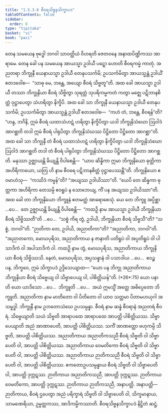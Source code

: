 ```yaml
---
title: "1.5.3.6 စီဝရသိဗ္ဗနသိက္ခာပဒ"
tableOfContents: false
sidebar:
  order: 6
type: "tipitaka"
basket: "vi"
book: "paci"
---
```



<DynamicBreadcrumb />

<Division number="175" book="paci" e="ch" v="2" p="85">

<Paragraph number="575" book="paci">
တေန သမယေန ဗုဒ္ဓေါ ဘဂဝါ သာဝတ္ထိယံ ဝိဟရတိ ဇေတဝနေ အနာထပိဏ္ဍိကဿ အာရာမေ. တေန ခေါ ပန သမယေန အာယသ္မာ ဥဒါယီ ပဋ္ဋော ဟောတိ စီဝရကမ္မံ ကာတုံ. အညတရာ ဘိက္ခုနီ ယေနာယသ္မာ ဥဒါယီ တေနုပသင်္ကမိ; ဥပသင်္ကမိတွာ အာယသ္မန္တံ ဥဒါယိံ ဧတဒဝေါစ—  “သာဓု မေ, ဘန္တေ, အယျော စီဝရံ သိဗ္ဗတူ”တိ. အထ ခေါ အာယသ္မာ ဥဒါယီ တဿာ ဘိက္ခုနိယာ စီဝရံ သိဗ္ဗိတွာ သုရတ္တံ သုပရိကမ္မကတံ ကတွာ မဇ္ဈေ ပဋိဘာနစိတ္တံ ဝုဋ္ဌာပေတွာ သံဟရိတွာ နိက္ခိပိ. အထ ခေါ သာ ဘိက္ခုနီ ယေနာယသ္မာ ဥဒါယီ တေနုပသင်္ကမိ; ဥပသင်္ကမိတွာ အာယသ္မန္တံ ဥဒါယိံ ဧတဒဝေါစ—  “ကဟံ တံ, ဘန္တေ, စီဝရန်”တိ? “ဟန္ဒ, ဘဂိနိ, ဣမံ စီဝရံ ယထာသံဟဋံ ဟရိတွာ နိက္ခိပိတွာ ယဒါ ဘိက္ခုနိသံဃော ဩဝါဒံ အာဂစ္ဆတိ တဒါ ဣမံ စီဝရံ ပါရုပိတွာ ဘိက္ခုနိသံဃဿ ပိဋ္ဌိတော ပိဋ္ဌိတော အာဂစ္ဆာ”တိ. အထ ခေါ သာ ဘိက္ခုနီ တံ စီဝရံ ယထာသံဟဋံ ဟရိတွာ နိက္ခိပိတွာ ယဒါ ဘိက္ခုနိသံဃော ဩဝါဒံ အာဂစ္ဆတိ တဒါ တံ စီဝရံ ပါရုပိတွာ ဘိက္ခုနိသံဃဿ ပိဋ္ဌိတော ပိဋ္ဌိတော အာဂစ္ဆတိ. မနုဿာ ဥဇ္ဈာယန္တိ ခိယျန္တိ ဝိပါစေန္တိ—  “ယာဝ ဆိန္နိကာ ဣမာ ဘိက္ခုနိယော ဓုတ္တိကာ အဟိရိကာယော, ယတြ ဟိ နာမ စီဝရေ ပဋိဘာနစိတ္တံ ဝုဋ္ဌာပေဿန္တီ”တိ.
</Paragraph>

<Paragraph number="576" book="paci">
ဘိက္ခုနိယော ဧဝမာဟံသု—  “ကဿိဒံ ကမ္မန်”တိ? “အယျဿ ဥဒါယိဿာ”တိ. “ယေပိ တေ ဆိန္နကာ ဓုတ္တကာ အဟိရိကာ တေသမ္ပိ ဧဝရူပံ န သောဘေယျ, ကိံ ပန အယျဿ ဥဒါယိဿာ”တိ. အထ ခေါ တာ ဘိက္ခုနိယော ဘိက္ခူနံ ဧတမတ္ထံ အာရောစေသုံ.
</Paragraph>

<Paragraph number="577" book="paci">
ယေ တေ ဘိက္ခူ အပ္ပိစ္ဆာ …ပေ…  တေ ဥဇ္ဈာယန္တိ ခိယျန္တိ ဝိပါစေန္တိ—  “ကထဉှိ နာမ အာယသ္မာ ဥဒါယီ ဘိက္ခုနိယာ စီဝရံ သိဗ္ဗိဿတီ”တိ …ပေ…  “သစ္စံ ကိရ တွံ, ဥဒါယိ, ဘိက္ခုနိယာ စီဝရံ သိဗ္ဗသီ”တိ? “သစ္စံ, ဘဂဝါ”တိ. “ဉာတိကာ တေ, ဥဒါယိ, အညာတိကာ”တိ? “အညာတိကာ, ဘဂဝါ”တိ. “အညာတကော, မောဃပုရိသ, အညာတိကာယ န ဇာနာတိ ပတိရူပံ ဝါ အပ္ပတိရူပံ ဝါ ပါသာဒိကံ ဝါ အပါသာဒိကံ ဝါ. ကထဉှိ နာမ တွံ, မောဃပုရိသ, အညာတိကာယ ဘိက္ခုနိယာ စီဝရံ သိဗ္ဗိဿသိ. နေတံ, မောဃပုရိသ, အပ္ပသန္နာနံ ဝါ ပသာဒါယ …ပေ…  ဧဝဉ္စ ပန, ဘိက္ခဝေ, ဣမံ သိက္ခာပဒံ ဥဒ္ဒိသေယျာထ—
</Paragraph>

</Division>
<Division number="176" book="paci" e="ch" v="2" p="86">

<Paragraph number="578" book="paci">
<Emphasis>“ယော ပန ဘိက္ခု အညာတိကာယ ဘိက္ခုနိယာ စီဝရံ သိဗ္ဗေယျ ဝါ သိဗ္ဗာပေယျ ဝါ, ပါစိတ္တိယန်”</Emphasis>တိ. (*26*:<Emphasis>75</Emphasis>)
</Paragraph>

</Division>
<Division number="177" book="paci" e="ch" v="2" p="86">

<Paragraph number="579" book="paci">
<Emphasis>ယော ပနာ</Emphasis>တိ ယော ယာဒိသော …ပေ…  <Emphasis>ဘိက္ခူ</Emphasis>တိ …ပေ…  အယံ ဣမသ္မိံ အတ္ထေ အဓိပ္ပေတော ဘိက္ခူတိ.
</Paragraph>

<Paragraph number="580" book="paci">
<Emphasis>အညာတိကာ</Emphasis> နာမ မာတိတော ဝါ ပိတိတော ဝါ ယာဝ သတ္တမာ ပိတာမဟယုဂါ အသမ္ဗဒ္ဓါ.
</Paragraph>

<Paragraph number="581" book="paci">
<Emphasis>ဘိက္ခုနီ</Emphasis> နာမ ဥဘတောသံဃေ ဥပသမ္ပန္နာ.
</Paragraph>

<Paragraph number="582" book="paci">
<Emphasis>စီဝရံ</Emphasis> နာမ ဆန္နံ စီဝရာနံ အညတရံ စီဝရံ.
</Paragraph>

<Paragraph number="583" book="paci">
<Emphasis>သိဗ္ဗေယျာ</Emphasis>တိ သယံ သိဗ္ဗတိ အာရာပထေ အာရာပထေ အာပတ္တိ ပါစိတ္တိယဿ.
</Paragraph>

<Paragraph number="584" book="paci">
<Emphasis>သိဗ္ဗာပေယျာ</Emphasis>တိ အညံ အာဏာပေတိ, အာပတ္တိ ပါစိတ္တိယဿ. သကိံ အာဏတ္တော ဗဟုကမ္ပိ သိဗ္ဗတိ, အာပတ္တိ ပါစိတ္တိယဿ.
</Paragraph>

</Division>
<Division number="178" book="paci" e="ch" v="2" p="86">

<Paragraph number="585" book="paci">
အညာတိကာယ အညာတိကသညီ စီဝရံ သိဗ္ဗတိ ဝါ သိဗ္ဗာပေတိ ဝါ, အာပတ္တိ ပါစိတ္တိယဿ. အညာတိကာယ ဝေမတိကော စီဝရံ သိဗ္ဗတိ ဝါ သိဗ္ဗာပေတိ ဝါ, အာပတ္တိ ပါစိတ္တိယဿ. အညာတိကာယ ဉာတိကသညီ စီဝရံ သိဗ္ဗတိ ဝါ သိဗ္ဗာပေတိ ဝါ, အာပတ္တိ ပါစိတ္တိယဿ.
</Paragraph>

<Paragraph number="586" book="paci">
ဧကတောဥပသမ္ပန္နာယ စီဝရံ သိဗ္ဗတိ ဝါ သိဗ္ဗာပေတိ ဝါ, အာပတ္တိ ဒုက္ကဋဿ. ဉာတိကာယ အညာတိကသညီ, အာပတ္တိ ဒုက္ကဋဿ. ဉာတိကာယ ဝေမတိကော, အာပတ္တိ ဒုက္ကဋဿ. ဉာတိကာယ ဉာတိကသညီ, အနာပတ္တိ.
</Paragraph>

</Division>
<Division number="179" book="paci" e="ch" v="2" p="86">

<Paragraph number="587" book="paci">
အနာပတ္တိ—  ဉာတိကာယ, စီဝရံ ဌပေတွာ အညံ ပရိက္ခာရံ သိဗ္ဗတိ ဝါ သိဗ္ဗာပေတိ ဝါ, သိက္ခမာနာယ, သာမဏေရိယာ, ဥမ္မတ္တကဿ, အာဒိကမ္မိကဿာတိ.

</Paragraph>
</Division>

<Paragraph number="588" type="center" book="paci">
စီဝရသိဗ္ဗနသိက္ခာပဒံ နိဋ္ဌိတံ ဆဋ္ဌံ.
</Paragraph>